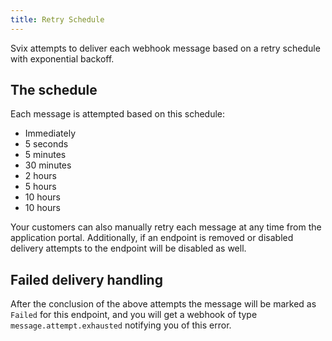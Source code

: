 ```yaml
---
title: Retry Schedule
---
```


Svix attempts to deliver each webhook message based on a retry schedule with exponential backoff.


## The schedule

Each message is attempted based on this schedule:

- Immediately
- 5 seconds
- 5 minutes
- 30 minutes
- 2 hours
- 5 hours
- 10 hours
- 10 hours

Your customers can also manually retry each message at any time from the application portal. Additionally, if an endpoint is removed or disabled delivery attempts to the endpoint will be disabled as well.


## Failed delivery handling

After the conclusion of the above attempts the message will be marked as `Failed` for this endpoint, and you will get a webhook of type `message.attempt.exhausted` notifying you of this error.

